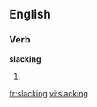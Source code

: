 ==English==

===Verb===
'''slacking'''
# {{present participle of|slack}}

[[fr:slacking]]
[[vi:slacking]]